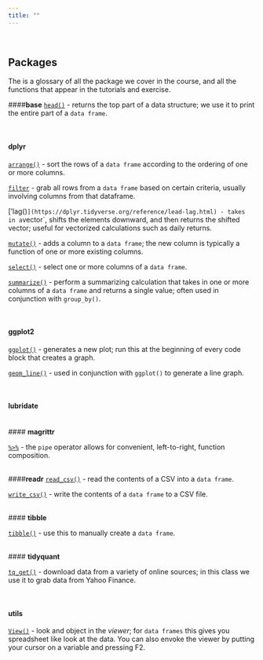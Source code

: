 ```yaml
---
title: ""
---
```


<style>
    body .main-container {
        max-width: 750px;
    }
</style>


&nbsp;

## **Packages**
The is a glossary of all the package we cover in the course, and all the functions that appear in the tutorials and exercise.

####**base**
[`head()`](https://www.rdocumentation.org/packages/utils/versions/3.5.3/topics/head) - returns the top part of a data structure; we use it to print the entire part of a `data frame`.

<br> 

#### **dplyr**

[`arrange()`](https://dplyr.tidyverse.org/reference/arrange.html) - sort the rows of a `data frame` according to the ordering of one or more columns.

[`filter`](https://dplyr.tidyverse.org/reference/filter.html) - grab all rows from a `data frame` based on certain criteria, usually involving columns from that dataframe.

['lag()`](https://dplyr.tidyverse.org/reference/lead-lag.html) - takes in a `vector`, shifts the elements downward, and then returns the shifted vector; useful for vectorized calculations such as daily returns.

[`mutate()`](https://dplyr.tidyverse.org/reference/mutate.html) - adds a column to a `data frame`; the new column is typically a function of one or more existing columns.

[`select()`](https://dplyr.tidyverse.org/reference/select.html) - select one or more columns of a `data frame`.

[`summarize()`](https://dplyr.tidyverse.org/reference/summarise.html) - perform a summarizing calculation that takes in one or more columns of a `data frame` and returns a single value; often used in conjunction with `group_by()`.


<br>

#### **ggplot2**

[`ggplot()`](https://ggplot2.tidyverse.org/reference/ggplot.html) - generates a new plot; run this at the beginning of every code block that creates a graph.

[`geom_line()`](https://ggplot2.tidyverse.org/reference/geom_path.html) - used in conjunction with `ggplot()` to generate a line graph.


<br>

#### **lubridate**



<br>
#### **magrittr**

[`%>%`](https://magrittr.tidyverse.org/) - the `pipe` operator allows for convenient, left-to-right, function composition.


<br>
####**readr**
[`read_csv()`](https://readr.tidyverse.org/reference/read_delim.html) - read the contents of a CSV into a `data frame`.

[`write_csv()`](https://readr.tidyverse.org/reference/write_delim.html) - write the contents of a `data frame` to a CSV file.

<br>
#### **tibble**

[`tibble()`](https://tibble.tidyverse.org/reference/tibble.html) - use this to manually create a `data frame`. 

<br>
#### **tidyquant**

[`tq_get()`](https://cran.r-project.org/web/packages/tidyquant/vignettes/TQ01-core-functions-in-tidyquant.html) - download data from a variety of online sources; in this class we use it to grab data from Yahoo Finance.

<br>

#### **utils**

[`View()`](https://www.rdocumentation.org/packages/utils/versions/3.5.3/topics/View) - look and object in the *viewer*; for `data frames` this gives you spreadsheet like look at the data.  You can also envoke the viewer by putting your cursor on a variable and pressing F2.

